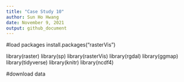 ```yaml
---
title: "Case Study 10"
author: Sun Ho Hwang
date: November 9, 2021
output: github_document
---
```

#load packages
install.packages("rasterVis")

library(raster)
library(sp)
library(rasterVis)
library(rgdal)
library(ggmap)
library(tidyverse)
library(knitr)
library(ncdf4)

#download data